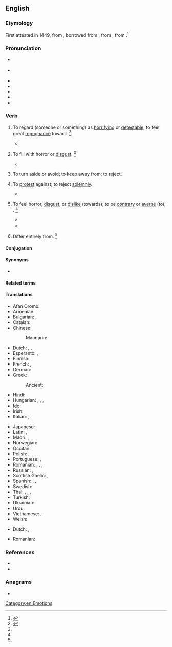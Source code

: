 ==English==
{{was wotd|2008|March|4}}

===Etymology===
{{root|en|ine-pro|*ǵʰers-}}
First attested in 1449, from {{inh|en|enm|abhorren}}, borrowed from {{bor|en|frm|abhorrer}}, from {{der|en|la|abhorreō||shrink away from in horror}}, from {{prefix|la|ab|gloss1=from|horreō|gloss2=stand aghast, bristle with fear|nocat=1}}.<ref>{{R:CDOE|page=2}}</ref>

===Pronunciation===
* {{a|RP}} {{IPA|en|/əbˈhɔː(ɹ)/}}
* {{a|US}} {{IPA|en|/æbˈhɔɹ/|/əbˈhɔɹ/}}
* {{audio|en|en-uk-abhor.ogg|Audio (UK)}}
* {{audio|en|en-us-abhor.ogg|Audio (US)}}
* {{audio|en|en-ca-abhor.ogg|Audio (CA)}}
* {{audio|en|en-au-abhor.ogg|Audio (AU)}}
* {{rhymes|en|ɔːɹ}}

===Verb===
{{en-verb|++}}

# {{lb|en|transitive}} To regard (someone or something) as [[horrifying]] or [[detestable]]; to feel great [[repugnance]] toward. {{defdate|First attested from around (1350 to 1470).}}<ref name=SOED>{{R:SOED5|page=4}}</ref>
#:{{syn|en|detest|disdain|loathe}}
#:{{ux|en|I absolutely '''abhor''' being stuck in traffic jams}}
#* {{RQ:KJV|Romans|12|9|text='''abhorre''' that which is euill, cleaue to that which is good.}}
# {{lb|en|transitive|obsolete|impersonal}} To fill with horror or [[disgust]]. {{defdate|Attested from the mid 16<sup>th</sup> century until the early 17<sup>th</sup> century.}}<ref name=SOED/>
#* {{RQ:Shakespeare Othello|4|1|text=It does '''abhor''' me now I speak the word.}}
# {{lb|en|transitive}} To turn aside or avoid; to keep away from; to reject.
# {{lb|en|transitive|canon law|obsolete}} To [[protest]] against; to reject [[solemnly]].
#* {{RQ:Shakespeare Henry 8|2|4|text=I utterly '''abhor''', yea, from my soul Refuse you for my judge.}}
# {{lb|en|intransitive|obsolete}} To feel horror, [[disgust]], or [[dislike]] (towards); to be [[contrary]] or [[averse]] (to); {{non-gloss definition|construed with ''from''}}. {{defdate|Attested from the mid 16<sup>th</sup> century until the mid 17<sup>th</sup> century.}}<ref name=SOED/>
#* {{RQ:Elyot Governour|text=the daunce were to their honour and memorie, whiche moste of all '''abhored''' from Christes religion}}
#* {{RQ:Milton Divorce|book=II|chapter=7|text=Either then the law by harmless and needful dispenses, which the gospel is now made to deny, must have anticipated and exceeded the grace of the gospel, or else must be found to have given politic and superficial graces without real pardon, saying in general, “do this and live,” and yet deceiving and damning underhand with unsound and hollow permissions; which is utterly '''abhorring''' from the end of all law, as hath been shewed.}}
# {{lb|en|intransitive|obsolete}} Differ entirely from. {{defdate|Attested from the mid 16<sup>th</sup> century until the late 17<sup>th</sup> century.}}<ref name=SOED/>

====Conjugation====
{{en-conj|stem=abhorr|old=1}}

====Synonyms====
* {{sense|to regard as horrifying or detestable}} {{seeSynonyms|en|hate|sense=1}}

====Related terms====
{{col4|en
|abhorred
|abhorrence
|abhorrency
|abhorrent
|abhorrently
|abhorrer
|abhorrible
|abhorring
}}
{{rootsee|en|ǵʰers}}

====Translations====
{{trans-top|to regard with horror or detestation}}
* Afan Oromo: {{t+|om|balfuu}}
* Armenian: {{t+|hy|ատել}}
* Bulgarian: {{t+|bg|отвращавам|alt=отвращавам се}}, {{t|bg|гнуся|alt=гнуся се}}
* Catalan: {{t+|ca|avorrir}}
* Chinese:
*: Mandarin: {{t+|cmn|痛恨|tr=tònghèn}}
* Dutch: {{t+|nl|verafschuwen}}, {{t|nl|walgen van}}, {{t|nl|gruwen van}}
* Esperanto: {{t+|eo|abomeni}}, {{t|eo|malamegi}}
* Finnish: {{t+|fi|inhota}}
* French: {{t+|fr|avoir horreur|alt=avoir horreur de}}, {{t+|fr|abhorrer}}
* German: {{t+|de|verabscheuen}}
* Greek:
*: Ancient: {{t|grc|στυγέω}}
* Hindi: {{t|hi|घृणा करना|m-p}}
* Hungarian: {{t+|hu|irtózik}}, {{t+|hu|iszonyodik}}, {{t|hu|viszolyog}}, {{t+|hu|gyűlöl}}
* Ido: {{t+|io|abominar}}
* Irish: {{t|ga|adhfhuathaigh}}
* Italian: {{t+|it|aborrire}}, {{t+|it|abominare}}
{{trans-mid}}
* Japanese: {{t+|ja|忌む|tr=imu}}
* Latin: {{t|la|abhorreō}}, {{t|la|abōminor}}
* Maori: {{t|mi|konekone}}, {{t|mi|whakahouhou}}
* Norwegian: {{t+|no|avsky}}
* Occitan: {{t+|oc|aborrir|}}
* Polish: {{t|pl|czuć odrazę}}, {{t|pl|nie cierpieć}}
* Portuguese: {{t+|pt|abominar}}, {{t+|pt|detestar}}
* Romanian: {{t+|ro|abhora}}, {{t+|ro|detesta}}, {{t+|ro|urî}}, {{t+|ro|disprețui}}
* Russian: {{t+|ru|ненави́деть}}, {{t|ru|пита́ть отвраще́ние}}
* Scottish Gaelic: {{t|gd|gràinich}}, {{t|gd|fuathaich}}
* Spanish: {{t+|es|aborrecer}}, {{t+|es|detestar}}, {{t+|es|abominar}}
* Swedish: {{t+|sv|avsky}}
* Thai: {{t+|th|เกลียด}}, {{t|th|เกลียดชัง|tr=glìat chang}}, {{t+|th|ชัง}}, {{t+|th|ขยะแขยง|tr=kae-ya-kae-yaeng}}
* Turkish: {{t+|tr|nefret etmek}}
* Ukrainian: {{t|uk|морально ненавидіти|impf}}
* Urdu: {{t|ur|گھرنا کرنا|tr=ghŕṇā karnā}}
* Vietnamese: {{t+check|vi|ghê tởm}}, {{t|vi|ghét cay ghét đắng}}
* Welsh: {{t|cy|cashau}}
{{trans-bottom}}

{{trans-top|to reject with disdain}}
* Dutch: {{t+|nl|verwerpen}},
{{trans-mid}}
* Romanian: {{t|ro|respinge cu dispreț}}
{{trans-bottom}}

===References===
* {{R:Webster 1913}}
* {{R:Century 1911}}
<references/>

===Anagrams===
* {{anagrams|en|a=abhor|Bohra|Borah|broha}}

[[Category:en:Emotions]]